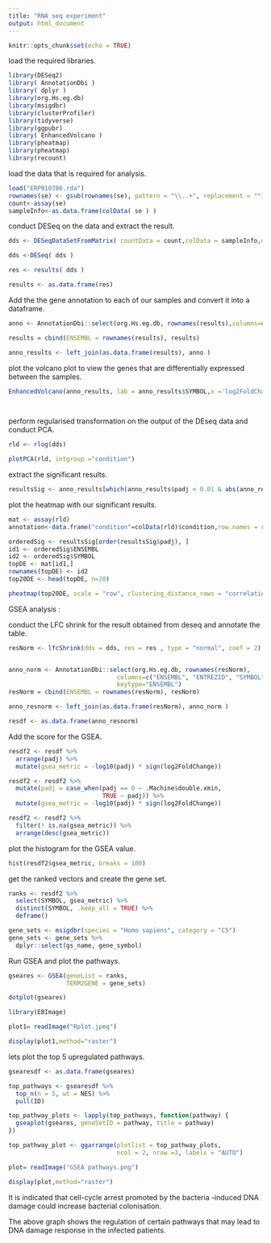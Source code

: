---
title: "RNA seq experiment"
output: html_document
---

```{r setup, include=FALSE}
knitr::opts_chunk$set(echo = TRUE)
```

load the required libraries.

```{r ,message=FALSE,warning=F}
library(DESeq2)
library( AnnotationDbi )
library( dplyr ) 
library(org.Hs.eg.db)
library(msigdbr)
library(clusterProfiler)
library(tidyverse)
library(ggpubr)
library( EnhancedVolcano )
library(pheatmap)
library(pheatmap)
library(recount)
```

load the data that is required for analysis.

```{r ,fig.align='center',message=FALSE,warning=FALSE }

load("ERP010786.rda")
rownames(se) <- gsub(rownames(se), pattern = "\\..+", replacement = "")  
count<-assay(se)
sampleInfo<-as.data.frame(colData( se ) )

```

conduct DESeq on the data and extract the result.

```{r ,fig.align='center',message=FALSE,warning=FALSE}
dds <- DESeqDataSetFromMatrix( countData = count,colData = sampleInfo,design =~condition )

dds <-DESeq( dds )

res <- results( dds )

results <- as.data.frame(res)


```


Add the the gene annotation to each of our samples and convert it into a dataframe.


```{r ,fig.align='center',message=FALSE,warning=FALSE}
anno <- AnnotationDbi::select(org.Hs.eg.db, rownames(results),columns=c("ENSEMBL", "ENTREZID", "SYMBOL", "GENENAME"), keytype="ENSEMBL")

results = cbind(ENSEMBL = rownames(results), results)

anno_results <- left_join(as.data.frame(results), anno )
```


plot the volcano plot to view the genes that are differentially expressed between the samples.

```{r ,fig.align='center',message=FALSE,warning=FALSE}

EnhancedVolcano(anno_results, lab = anno_results$SYMBOL,x ='log2FoldChange', y ='padj',xlim =c(-8, 8), title ='Treated vs untreated',pCutoff = 1e-100, FCcutoff = 2, pointSize = 2.0,labSize = 3.0 )

 
```

perform regularised transformation on the output of the DEseq data and conduct PCA.

```{r ,fig.align='center',message=FALSE,warning=FALSE}
rld <- rlog(dds)

plotPCA(rld, intgroup ="condition")

```

extract the significant results.

```{r}
resultsSig <- anno_results[which(anno_results$padj < 0.01 & abs(anno_results$log2FoldChange) >= 1 & anno_results$baseMean >= 20), ]

```

plot the heatmap with our significant results.

```{r ,fig.align='center',message=FALSE,warning=FALSE}
mat <- assay(rld)
annotation<-data.frame("condition"=colData(rld)$condition,row.names = rownames(colData(rld)))

orderedSig <- resultsSig[order(resultsSig$padj), ]
id1 <- orderedSig$ENSEMBL
id2 <- orderedSig$SYMBOL
topDE <- mat[id1,]
rownames(topDE) <- id2
top20DE <- head(topDE, n=20)

pheatmap(top20DE, scale = "row", clustering_distance_rows = "correlation", annotation_col = annotation, main="Top 20 Differentially Expressed genes")
```

GSEA analysis :

conduct the LFC shrink for the result obtained from deseq and annotate the table.

```{r ,fig.align='center',message=FALSE,warning=FALSE}
resNorm <- lfcShrink(dds = dds, res = res , type = "normal", coef = 2)


anno_norm <- AnnotationDbi::select(org.Hs.eg.db, rownames(resNorm), 
                              columns=c("ENSEMBL", "ENTREZID", "SYMBOL", "GENENAME"), 
                              keytype="ENSEMBL")
resNorm = cbind(ENSEMBL = rownames(resNorm), resNorm)

anno_resnorm <- left_join(as.data.frame(resNorm), anno_norm )

resdf <- as.data.frame(anno_resnorm)

```



Add the score for the GSEA.

```{r}
resdf2 <- resdf %>%
  arrange(padj) %>%
  mutate(gsea_metric = -log10(padj) * sign(log2FoldChange))

resdf2 <- resdf2 %>%
  mutate(padj = case_when(padj == 0 ~ .Machine$double.xmin,
                          TRUE ~ padj)) %>%
  mutate(gsea_metric = -log10(padj) * sign(log2FoldChange))

resdf2 <- resdf2 %>%
  filter(! is.na(gsea_metric)) %>%
  arrange(desc(gsea_metric))

```


plot the histogram for the GSEA value.

```{r ,fig.align='center',message=FALSE,warning=FALSE}
hist(resdf2$gsea_metric, breaks = 100)

```

get the ranked vectors and create the gene set.

```{r ,fig.align='center',message=FALSE,warning=FALSE}
ranks <- resdf2 %>%
  select(SYMBOL, gsea_metric) %>%
  distinct(SYMBOL, .keep_all = TRUE) %>%
  deframe()

gene_sets <- msigdbr(species = "Homo sapiens", category = "C5")
gene_sets <- gene_sets %>%
  dplyr::select(gs_name, gene_symbol)

```

Run GSEA and plot the pathways.

```{r ,warning=F,fig.align='center',fig.show='hide',message=FALSE,warning=FALSE}
gseares <- GSEA(geneList = ranks, 
                TERM2GENE = gene_sets)

dotplot(gseares)
```

```{r,include=FALSE}
library(EBImage)
```


```{r,echo=F,fig.align='center',warning=F,message=F}


plot1= readImage("Rplot.jpeg")

display(plot1,method="raster")

```




lets plot the top 5 upregulated pathways.

```{r ,warning=F,tidy = TRUE}
gsearesdf <- as.data.frame(gseares)

top_pathways <- gsearesdf %>%
  top_n(n = 5, wt = NES) %>%
  pull(ID)

top_pathway_plots <- lapply(top_pathways, function(pathway) {
  gseaplot(gseares, geneSetID = pathway, title = pathway)
})

top_pathway_plot <- ggarrange(plotlist = top_pathway_plots,
                              ncol = 2, nrow =3, labels = "AUTO")

```






```{r,echo=F,fig.align='center',warning=F,message=F}


plot= readImage("GSEA pathways.png")

display(plot,method="raster")

```


It is indicated that cell-cycle arrest promoted by the bacteria -induced DNA damage could increase bacterial colonisation.

The above graph shows the regulation of certain pathways that may lead to DNA damage response in the infected patients.















































































